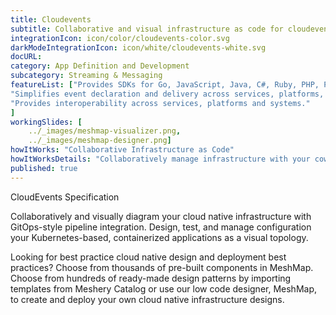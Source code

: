 ```yaml
---
title: Cloudevents  
subtitle: Collaborative and visual infrastructure as code for cloudevents
integrationIcon: icon/color/cloudevents-color.svg
darkModeIntegrationIcon: icon/white/cloudevents-white.svg
docURL: 
category: App Definition and Development
subcategory: Streaming & Messaging
featureList: ["Provides SDKs for Go, JavaScript, Java, C#, Ruby, PHP, PowerShell, Rust, and Python that can be used to build event routers, tracing systems, and other tools.",
"Simplifies event declaration and delivery across services, platforms, and beyond.",
"Provides interoperability across services, platforms and systems."
]
workingSlides: [
    ../_images/meshmap-visualizer.png,
    ../_images/meshmap-designer.png]
howItWorks: "Collaborative Infrastructure as Code"
howItWorksDetails: "Collaboratively manage infrastructure with your coworkers synchronously sharing the same designs."
published: true
---
```

<p>
    CloudEvents Specification
</p>
<p>
    Collaboratively and visually diagram your cloud native infrastructure with GitOps-style pipeline integration. Design, test, and manage configuration your Kubernetes-based, containerized applications as a visual topology.
</p>
<p>
    Looking for best practice cloud native design and deployment best practices? Choose from thousands of pre-built components in MeshMap. Choose from hundreds of ready-made design patterns by importing templates from Meshery Catalog or use our low code designer, MeshMap, to create and deploy your own cloud native infrastructure designs.
</p>